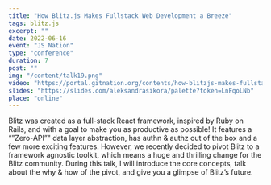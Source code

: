 ```yaml
---
title: "How Blitz.js Makes Fullstack Web Development a Breeze"
tags: blitz.js
excerpt: ""
date: 2022-06-16
event: "JS Nation"
type: "conference"
duration: 7
post: ""
img: "/content/talk19.png"
video: "https://portal.gitnation.org/contents/how-blitzjs-makes-fullstack-web-development-a-breeze"
slides: "https://slides.com/aleksandrasikora/palette?token=LnFqoLNb"
place: "online"
---
```


Blitz was created as a full-stack React framework, inspired by Ruby on Rails,
and with a goal to make you as productive as possible! It features a
“”Zero-API”" data layer abstraction, has authn & authz out of the box and a few
more exciting features. However, we recently decided to pivot Blitz to a
framework agnostic toolkit, which means a huge and thrilling change for the
Blitz community. During this talk, I will introduce the core concepts, talk
about the why & how of the pivot, and give you a glimpse of Blitz’s future.
